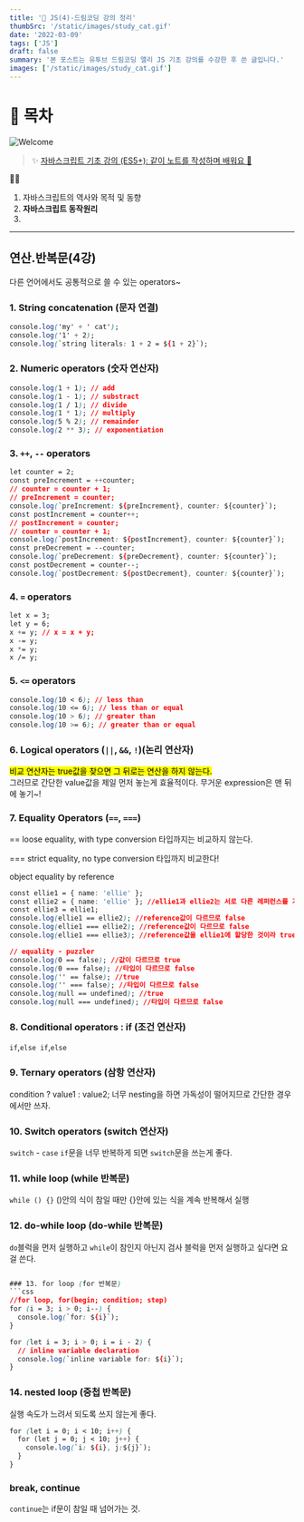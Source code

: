 ```yaml
---
title: '🎉 JS(4)-드림코딩 강의 정리'
thumbSrc: '/static/images/study_cat.gif'
date: '2022-03-09'
tags: ['JS']
draft: false
summary: '본 포스트는 유투브 드림코딩 앨리 JS 기초 강의를 수강한 후 쓴 글입니다.'
images: ['/static/images/study_cat.gif']
---
```


# 📌 목차

![Welcome](/static/images/study_cat.gif)

> ✨ [자바스크립트 기초 강의 (ES5+): 같이 노트를 작성하며 배워요 📒](https://www.youtube.com/playlist?list=PLv2d7VI9OotTVOL4QmPfvJWPJvkmv6h-2)

💁🏻

1.  자바스크립트의 역사와 목적 및 동향
2.  **자바스크립트 동작원리**
3.

---

## 연산.반복문(4강)

다른 언어에서도 공통적으로 쓸 수 있는 operators~

### 1. String concatenation (문자 연결)

```css
console.log('my' + ' cat');
console.log('1' + 2);
console.log(`string literals: 1 + 2 = ${1 + 2}`);
```

### 2. Numeric operators (숫자 연산자)

```css
console.log(1 + 1); // add
console.log(1 - 1); // substract
console.log(1 / 1); // divide
console.log(1 * 1); // multiply
console.log(5 % 2); // remainder
console.log(2 ** 3); // exponentiation
```

### 3. `++`, `--` operators

```css
let counter = 2;
const preIncrement = ++counter;
// counter = counter + 1;
// preIncrement = counter;
console.log(`preIncrement: ${preIncrement}, counter: ${counter}`);
const postIncrement = counter++;
// postIncrement = counter;
// counter = counter + 1;
console.log(`postIncrement: ${postIncrement}, counter: ${counter}`);
const preDecrement = --counter;
console.log(`preDecrement: ${preDecrement}, counter: ${counter}`);
const postDecrement = counter--;
console.log(`postDecrement: ${postDecrement}, counter: ${counter}`);
```

### 4. `=` operators

```css
let x = 3;
let y = 6;
x += y; // x = x + y;
x -= y;
x *= y;
x /= y;
```

### 5. `<=` operators

```css
console.log(10 < 6); // less than
console.log(10 <= 6); // less than or equal
console.log(10 > 6); // greater than
console.log(10 >= 6); // greater than or equal
```

### 6. Logical operators (`||`, `&&`, `!`)(논리 연산자)

<mark>비교 연산자는 true값을 찾으면 그 뒤로는 연산을 하지 않는다.</mark>
<br />
그러므로 간단한 value값을 제일 먼저 놓는게 효율적이다. 무거운 expression은 맨 뒤에 놓기~!

### 7. Equality Operators (`==`, `===`)

== loose equality, with type conversion
타입까지는 비교하지 않는다.

=== strict equality, no type conversion
타입까지 비교한다!

object equality by reference

```css
const ellie1 = { name: 'ellie' };
const ellie2 = { name: 'ellie' }; //ellie1과 ellie2는 서로 다른 레퍼런스를 가리킨다.
const ellie3 = ellie1;
console.log(ellie1 == ellie2); //reference값이 다르므로 false
console.log(ellie1 === ellie2); //reference값이 다르므로 false
console.log(ellie1 === ellie3); //reference값을 ellie1에 할당한 것이라 true
```

```css
// equality - puzzler
console.log(0 == false); //값이 다르므로 true
console.log(0 === false); //타입이 다르므로 false
console.log('' == false); //true
console.log('' === false); //타입이 다르므로 false
console.log(null == undefined); //true
console.log(null === undefined); //타입이 다르므로 false
```

### 8. Conditional operators : if (조건 연산자)

`if`,`else if`,`else`

### 9. Ternary operators (삼항 연산자)

condition ? value1 : value2;
너무 nesting을 하면 가독성이 떨어지므로 간단한 경우에서만 쓰자.

### 10. Switch operators (switch 연산자)

`switch` - `case`
`if`문을 너무 반복하게 되면 `switch`문을 쓰는게 좋다.

### 11. while loop (while 반복문)

`while () {}`
()안의 식이 참일 때만 {}안에 있는 식을 계속 반복해서 실행

### 12. do-while loop (do-while 반복문)

`do`블럭을 먼저 실행하고 `while`이 참인지 아닌지 검사
블럭을 먼저 실행하고 싶다면 요걸 쓴다.

````css

### 13. for loop (for 반복문)
```css
//for loop, for(begin; condition; step)
for (i = 3; i > 0; i--) {
  console.log(`for: ${i}`);
}

for (let i = 3; i > 0; i = i - 2) {
  // inline variable declaration
  console.log(`inline variable for: ${i}`);
}
````

### 14. nested loop (중첩 반복문)

실행 속도가 느려서 되도록 쓰지 않는게 좋다.

```css
for (let i = 0; i < 10; i++) {
  for (let j = 0; j < 10; j++) {
    console.log(`i: ${i}, j:${j}`);
  }
}
```

### break, continue

`continue`는 if문이 참일 때 넘어가는 것.
